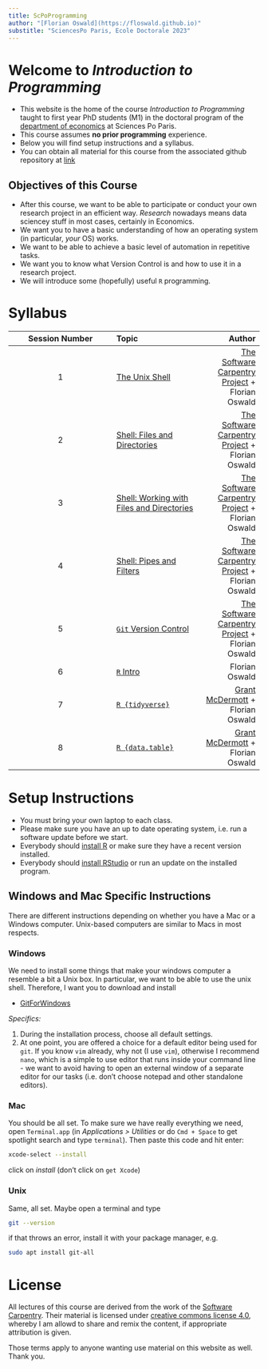 ```yaml
---
title: ScPoProgramming
author: "[Florian Oswald](https://floswald.github.io)"
substitle: "SciencesPo Paris, Ecole Doctorale 2023"
---
```


# Welcome to *Introduction to Programming*

* This website is the home of the course _Introduction to Programming_ taught to first year PhD students (M1) in the doctoral program of the [department of economics](https://www.sciencespo.fr/department-economics/) at Sciences Po Paris.
* This course assumes **no prior programming** experience.
* Below you will find setup instructions and a syllabus.
* You can obtain all material for this course from the associated github repository at [link](https://github.com/floswald/ScPoProgramming/)

## Objectives of this Course

* After this course, we want to be able to participate or conduct your own research project in an efficient way. *Research* nowadays means data sciencey stuff in most cases, certainly in Economics. 
* We want you to have a basic understanding of how an operating system (in particular, *your* OS) works.
* We want to be able to achieve a basic level of automation in repetitive tasks.
* We want you to know what Version Control is and how to use it in a research project.
* We will introduce some (hopefully) useful `R` programming.

# Syllabus

| Session Number |  Topic      |  Author |
|:------------:|:-----------|-------:|
| 1            | [The Unix Shell](01-shell-intro.qmd) |  [The Software Carpentry Project](https://software-carpentry.org/) + Florian Oswald |
| 2            | [Shell: Files and Directories](02-filedir.qmd) |  [The Software Carpentry Project](https://software-carpentry.org/) + Florian Oswald |
| 3            | [Shell: Working with Files and Directories](03-filework.qmd) |  [The Software Carpentry Project](https://software-carpentry.org/) + Florian Oswald |
| 4            | [Shell: Pipes and Filters](04-pipes.qmd) |  [The Software Carpentry Project](https://software-carpentry.org/) + Florian Oswald |
| 5            | [`Git` Version Control](05-git.qmd) |  [The Software Carpentry Project](https://software-carpentry.org/) + Florian Oswald |
| 6            | [`R` Intro](https://raw.githack.com/ScPoEcon/ScPoEconometrics-Slides/master/chapter_intro_programming/chapter_intro.html) |  Florian Oswald|
| 7            | [`R {tidyverse}`](https://raw.githack.com/ScPoEcon/ScPoEconometrics-Slides/master/chapter_tidy_programming/chapter_tidy.html) | [Grant McDermott](https://grantmcdermott.com/)  + Florian Oswald|
| 8            | [`R {data.table}`](https://raw.githack.com/floswald/lectures/master/05-datatable/05-datatable.html) | [Grant McDermott](https://grantmcdermott.com/)  + Florian Oswald|


# Setup Instructions

* You must bring your own laptop to each class.
* Please make sure you have an up to date operating system, i.e. run a software update before we start.
* Everybody should [install R](https://cran.r-project.org/) or make sure they have a recent version installed.
* Everybody should [install RStudio](https://posit.co/download/rstudio-desktop/) or run an update on the installed program.


## Windows and Mac Specific Instructions

There are different instructions depending on whether you have a Mac or a Windows computer. Unix-based computers are similar to Macs in most respects.

### Windows

We need to install some things that make your windows computer a resemble a bit a Unix box. In particular, we want to be able to use the unix shell. Therefore, I want you to download and install 

* [GitForWindows](https://gitforwindows.org/)

*Specifics:*

1. During the installation process, choose all default settings.
2. At one point, you are offered a choice for a default editor being used for `git`. If you know `vim` already, why not (I use `vim`), otherwise I recommend `nano`, which is a simple to use editor that runs inside your command line - we want to avoid having to open an external window of a separate editor for our tasks (i.e. don't choose notepad and other standalone editors).


### Mac

You should be all set. To make sure we have really everything we need, open `Terminal.app` (in *Applications > Utilities* or do `Cmd + Space` to get spotlight search and type `terminal`). Then paste this code and hit enter:

```bash
xcode-select --install
```

click on *install* (don't click on `get Xcode`)


### Unix

Same, all set. Maybe open a terminal and type

```bash
git --version
```

if that throws an error, install it with your package manager, e.g.

```bash
sudo apt install git-all
```

# License

All lectures of this course are derived from the work of the [Software Carpentry](https://software-carpentry.org/license/). Their material is licensed under [creative commons license 4.0](https://creativecommons.org/licenses/by/4.0/), whereby I am allowd to share and remix the content, if appropriate attribution is given. 

Those terms apply to anyone wanting use material on this website as well. Thank you.